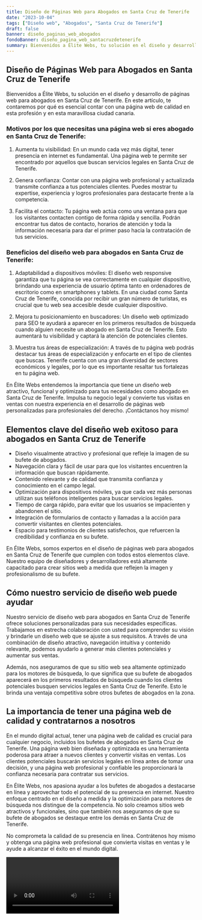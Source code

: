 ```yaml
---
title: Diseño de Páginas Web para Abogados en Santa Cruz de Tenerife
date: "2023-10-04"
tags: ["Diseño web", "Abogados", "Santa Cruz de Tenerife"]
draft: false
banner: diseño_paginas_web_abogados
fondoBanner: diseño_pagina_web_santacruzdetenerife
summary: Bienvenidos a Élite Webs, tu solución en el diseño y desarrollo de páginas web para abogados en Santa Cruz de Tenerife. En este artículo, te contaremos por qué es esencial contar con una página web de calidad en esta profesión y en esta maravillosa ciudad canaria.
---
```



## Diseño de Páginas Web para Abogados en Santa Cruz de Tenerife

Bienvenidos a Élite Webs, tu solución en el diseño y desarrollo de páginas web para abogados en Santa Cruz de Tenerife. En este artículo, te contaremos por qué es esencial contar con una página web de calidad en esta profesión y en esta maravillosa ciudad canaria.

### Motivos por los que necesitas una página web si eres abogado en Santa Cruz de Tenerife:

1. Aumenta tu visibilidad: En un mundo cada vez más digital, tener presencia en internet es fundamental. Una página web te permite ser encontrado por aquellos que buscan servicios legales en Santa Cruz de Tenerife.

2. Genera confianza: Contar con una página web profesional y actualizada transmite confianza a tus potenciales clientes. Puedes mostrar tu expertise, experiencia y logros profesionales para destacarte frente a la competencia.

3. Facilita el contacto: Tu página web actúa como una ventana para que los visitantes contacten contigo de forma rápida y sencilla. Podrán encontrar tus datos de contacto, horarios de atención y toda la información necesaria para dar el primer paso hacia la contratación de tus servicios.

### Beneficios del diseño web para abogados en Santa Cruz de Tenerife:

1. Adaptabilidad a dispositivos móviles: El diseño web responsive garantiza que tu página se vea correctamente en cualquier dispositivo, brindando una experiencia de usuario óptima tanto en ordenadores de escritorio como en smartphones y tablets. En una ciudad como Santa Cruz de Tenerife, conocida por recibir un gran número de turistas, es crucial que tu web sea accesible desde cualquier dispositivo.

2. Mejora tu posicionamiento en buscadores: Un diseño web optimizado para SEO te ayudará a aparecer en los primeros resultados de búsqueda cuando alguien necesite un abogado en Santa Cruz de Tenerife. Esto aumentará tu visibilidad y captará la atención de potenciales clientes.

3. Muestra tus áreas de especialización: A través de tu página web podrás destacar tus áreas de especialización y enfocarte en el tipo de clientes que buscas. Tenerife cuenta con una gran diversidad de sectores económicos y legales, por lo que es importante resaltar tus fortalezas en tu página web.

En Élite Webs entendemos la importancia que tiene un diseño web atractivo, funcional y optimizado para tus necesidades como abogado en Santa Cruz de Tenerife. Impulsa tu negocio legal y convierte tus visitas en ventas con nuestra experiencia en el desarrollo de páginas web personalizadas para profesionales del derecho. ¡Contáctanos hoy mismo!

<GifSeo />

<Cta />

## Elementos clave del diseño web exitoso para abogados en Santa Cruz de Tenerife

- Diseño visualmente atractivo y profesional que refleje la imagen de su bufete de abogados.
- Navegación clara y fácil de usar para que los visitantes encuentren la información que buscan rápidamente.
- Contenido relevante y de calidad que transmita confianza y conocimiento en el campo legal.
- Optimización para dispositivos móviles, ya que cada vez más personas utilizan sus teléfonos inteligentes para buscar servicios legales.
- Tiempo de carga rápido, para evitar que los usuarios se impacienten y abandonen el sitio.
- Integración de formularios de contacto y llamadas a la acción para convertir visitantes en clientes potenciales.
- Espacio para testimonios de clientes satisfechos, que refuercen la credibilidad y confianza en su bufete.

En Élite Webs, somos expertos en el diseño de páginas web para abogados en Santa Cruz de Tenerife que cumplen con todos estos elementos clave. Nuestro equipo de diseñadores y desarrolladores está altamente capacitado para crear sitios web a medida que reflejen la imagen y profesionalismo de su bufete.

## Cómo nuestro servicio de diseño web puede ayudar

Nuestro servicio de diseño web para abogados en Santa Cruz de Tenerife ofrece soluciones personalizadas para sus necesidades específicas. Trabajamos en estrecha colaboración con usted para comprender su visión y brindarle un diseño web que se ajuste a sus requisitos. A través de una combinación de diseño atractivo, navegación intuitiva y contenido relevante, podemos ayudarlo a generar más clientes potenciales y aumentar sus ventas.

Además, nos aseguramos de que su sitio web sea altamente optimizado para los motores de búsqueda, lo que significa que su bufete de abogados aparecerá en los primeros resultados de búsqueda cuando los clientes potenciales busquen servicios legales en Santa Cruz de Tenerife. Esto le brinda una ventaja competitiva sobre otros bufetes de abogados en la zona.

## La importancia de tener una página web de calidad y contratarnos a nosotros

En el mundo digital actual, tener una página web de calidad es crucial para cualquier negocio, incluidos los bufetes de abogados en Santa Cruz de Tenerife. Una página web bien diseñada y optimizada es una herramienta poderosa para atraer a nuevos clientes y convertir visitas en ventas. Los clientes potenciales buscarán servicios legales en línea antes de tomar una decisión, y una página web profesional y confiable les proporcionará la confianza necesaria para contratar sus servicios.

En Élite Webs, nos apasiona ayudar a los bufetes de abogados a destacarse en línea y aprovechar todo el potencial de su presencia en internet. Nuestro enfoque centrado en el diseño a medida y la optimización para motores de búsqueda nos distingue de la competencia. No solo creamos sitios web atractivos y funcionales, sino que también nos aseguramos de que su bufete de abogados se destaque entre los demás en Santa Cruz de Tenerife.

No comprometa la calidad de su presencia en línea. Contrátenos hoy mismo y obtenga una página web profesional que convierta visitas en ventas y le ayude a alcanzar el éxito en el mundo digital.

<Video />

<CtaBot job="Abogados" city="Santa Cruz de Tenerife" />

<Gmaps query="Santa Cruz de Tenerife+españa+maps" />
